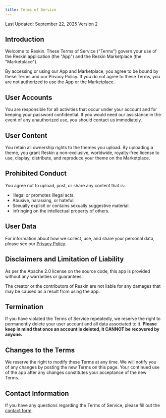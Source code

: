 ```yaml
---
title: Terms of Service
---
```


Last Updated: September 22, 2025
Version 2

## Introduction

Welcome to Reskin. These Terms of Service ("Terms") govern your use of the Reskin application (the "App") and the Reskin Marketplace (the "Marketplace").

By accessing or using our App and Marketplace, you agree to be bound by these Terms and our Privacy Policy. If you do not agree to these Terms, you are not authorized to use the App or the Marketplace.

## User Accounts

You are responsible for all activities that occur under your account and for keeping your password confidential.
If you would need our assistance in the event of any unauthorized use, you should contact us immediately.

## User Content

You retain all ownership rights to the themes you upload.
By uploading a theme, you grant Reskin a non-exclusive, worldwide, royalty-free license to use, display, distribute, and reproduce your theme on the Marketplace.

## Prohibited Conduct

You agree not to upload, post, or share any content that is:

* Illegal or promotes illegal acts.
* Abusive, harassing, or hateful.
* Sexually explicit or contains sexually suggestive material.
* Infringing on the intellectual property of others.

## User Data

For information about how we collect, use, and share your personal data, please see our [Privacy Policy](/privacy-policy).

## Disclaimers and Limitation of Liability

As per the Apache 2.0 license on the source code, this app is provided without any warranties or guarantees.

The creator or the contributors of Reskin are not liable for any damages that may be caused as a result from using the app.

## Termination

If you have violated the Terms of Service repeatedly, we reserve the right to permanently delete your user account and all data associated to it. **Please keep in mind that once an account is deleted, it CANNOT be recovered by anyone.**

## Changes to the Terms

We reserve the right to modify these Terms at any time. We will notify you of any changes by posting the new Terms on this page.
Your continued use of the app after any changes constitutes your acceptance of the new Terms.

## Contact Information

If you have any questions regarding the Terms of Service, please fill out the [contact form](/contact).
